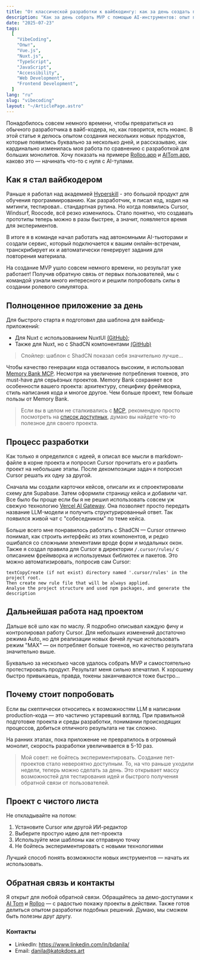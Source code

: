 ```yaml
---
title: "От классической разработки к вайбкодингу: как за день создать полноценное приложение"
description: "Как за день собрать MVP с помощью AI-инструментов: опыт перехода от классической разработки к вайбкодингу, шаблоны Nuxt, работа с Cursor, Memory Bank и создание реальных проектов вроде AITom и Rolloo."
date: "2025-07-23"
tags:
  [
    "VibeCoding",
    "Опыт",
    "Vue.js",
    "Nuxt.js",
    "TypeScript",
    "JavaScript",
    "Accessibility",
    "Web Development",
    "Frontend Development",
  ]
lang: "ru"
slug: "vibecoding"
layout: "~/ArticlePage.astro"
---
```



Понадобилось совсем немного времени, чтобы превратиться из обычного разработчика в вайб-кодера, но, как говорится, есть нюанс. В этой статье я делюсь опытом создания нескольких новых продуктов, которые появились буквально за несколько дней, и рассказываю, как кардинально изменилась моя работа по сравнению с разработкой для больших монолитов.
Хочу показать на примере [Rolloo.app](https://rolloo.app/) и [AITom.app](https://aitom.app/), каково это — начинать что-то с нуля c AI-тулами.

## Как я стал вайбкодером

Раньше я работал над академией [Hyperskill](https://hyperskill.org/) - это большой продукт для обучения программированию. Как разработчик, я писал код, ходил на митинги, тестировал.. стандартная рутина. Но когда появились Cursor, Windsurf, Roocode, всё резко изменилось. Стало понятно, что создавать прототипы теперь можно в разы быстрее, а значит, появляется время для экспериментов.

В итоге я в команде начал работать над автономными AI-тьюторами и создали сервис, который подключается к вашим онлайн-встречам, транскрибирует их и автоматически генерирует задания для повторения материала.

<ArticleFigure
  src="/images/Dashboard - AITom"
  type="webp"
  fallbackType="jpeg"
  alt="Дашборд приложения AITom с возможностью добавить ссылку на онлайн-созвон для его последующей обработки"
  description="Главная панель AI Tom. Здесь отображается список текущих и прошедших митингов (уроков) с возможностью добавления новых встреч для обработки."
/>

На создание MVP ушло совсем немного времени, но результат уже работает! Получив обратную связь от первых пользователей, мы с командой узнали много интересного и решили попробовать силы в создании ролевого симулятора.

## Полноценное приложение за день

Для быстрого старта я подготовил два шаблона для вайбкод-приложений:

- Для Nuxt с использованием NuxtUI [(GitHub)](https://github.com/katokdoescode/vibecoding-nuxt-template);
- Также для Nuxt, но с ShadCN компонентами [(GitHub)](https://github.com/katokdoescode/vibecoding-nuxt-template/tree/shadcn)

> Спойлер: шаблон с ShadCN показал себя значительно лучше...

Чтобы качество генерации кода оставалось высоким, я использовал [Memory Bank MCP](https://github.com/ipospelov/mcp-memory-bank). Несмотря на увеличение потребления токенов, это must-have для серьёзных проектов. Memory Bank сохраняет все особенности вашего проекта: архитектуру, специфику фреймворка, стиль написания кода и многое другое. Чем больше проект, тем больше пользы от Memory Bank.

> Если вы в целом не сталкивались с [MCP](https://modelcontextprotocol.io/introduction), рекомендую просто посмотреть на [список доступных](https://glama.ai/mcp/servers), думаю вы найдете что-то полезное для своего проекта.

## Процесс разработки

Как только я определился с идеей, я описал все мысли в markdown-файле в корне проекта и попросил Cursor прочитать его и разбить проект на небольшие этапы. После декомпозиции задач я попросил Cursor решать их одну за другой.

Сначала мы создали карточки кейсов, описали их и спроектировали схему для Supabase. Затем оформили страницу кейса и добавили чат. Все было бы проще если бы я не решил использовать совсем уж свежую технологию [Vercel AI Gateway](https://vercel.com/docs/ai-gateway). Она позволяет просто передать название LLM-модели и получить структурированный ответ. Так появился живой чат с "собеседником" по теме кейса.

<ArticleFigure
  src="/images/Transforming Technical Knowledge"
  type="webp"
  fallbackType="jpeg"
  alt="Интерфейс чата с ботом, который отыгрывает роль из созданного сценария"
  description="Пример работы с живым кейсом: чат с ботом, который отыгрывает роль собеседника. У бота есть имя, характер, особенности поведения и уникальная манера общения."
/>

Больше всего мне понравилось работать с ShadCN — Cursor отлично понимал, как строить интерфейс из этих компонентов, и редко ошибался со сложными элементами вроде форм и модальных окон. Также я создал правила для Cursor в директории `/.cursor/rules/` с описанием фреймворка и используемых библиотек и пакетов. Это можно автоматизировать, попросив сам Cursor:

```
textCopyCreate (if not exist) directory named '.cursor/rules' in the project root.
Then create new rule file that will be always applied.
Analyse the project structure and used npm packages, and generate the description
```

## Дальнейшая работа над проектом

Дальше всё шло как по маслу. Я подробно описывал каждую фичу и контролировал работу Cursor. Для небольших изменений достаточно режима Auto, но для реализации новых фичей лучше использовать режим "MAX" — он потребляет больше токенов, но качество результата значительно выше.

Буквально за несколько часов удалось собрать MVP и самостоятельно протестировать продукт. Результат меня сильно впечатлил. К хорошему быстро привыкаешь, правда, токены заканчиваются тоже быстро...

## Почему стоит попробовать

Если вы скептически относитесь к возможностям LLM в написании production-кода — это частично устаревший взгляд. При правильной подготовке проекта и среды разработки, понимании происходящих процессов, добиться отличного результата не так сложно.

На ранних этапах, пока приложение не превратилось в огромный монолит, скорость разработки увеличивается в 5-10 раз.

> Мой совет: не бойтесь экспериментировать. Создание пет-проектов стало невероятно доступным. То, на что раньше уходили недели, теперь можно сделать за день. Это открывает массу возможностей для тестирования идей и быстрого получения обратной связи от пользователей.

## Проект с чистого листа

Не откладывайте на потом:

1. Установите Cursor или другой ИИ-редактор
2. Выберите простую идею для пет-проекта
3. Используйте мои шаблоны как отправную точку
4. Не бойтесь экспериментировать с новыми технологиями

Лучший способ понять возможности новых инструментов — начать их использовать.

## Обратная связь и контакты

Я открыт для любой обратной связи. Обращайтесь за демо-доступами к [AI Tom](https://aitom.app/) и [Rolloo](https://rolloo.app/) — с радостью покажу проекты в действии. Также готов делиться опытом разработки подобных решений. Думаю, мы сможем быть полезны друг другу.

### Контакты

- LinkedIn: https://www.linkedin.com/in/bdanila/
- Email: danila@katokdoes.art
